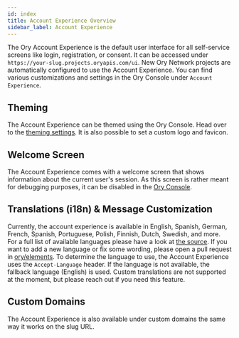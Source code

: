 ```yaml
---
id: index
title: Account Experience Overview
sidebar_label: Account Experience
---
```


The Ory Account Experience is the default user interface for all self-service screens like login, registration, or consent. It can
be accessed under `https://your-slug.projects.oryapis.com/ui`. New Ory Network projects are automatically configured to use the
Account Experience. You can find various customizations and settings in the Ory Console under `Account Experience`.

## Theming

The Account Experience can be themed using the Ory Console. Head over to the
[theming settings](https://console.ory.sh/projects/current/account-experience/theming). It is also possible to set a custom logo
and favicon.

## Welcome Screen

The Account Experience comes with a welcome screen that shows information about the current user's session. As this screen is
rather meant for debugging purposes, it can be disabled in the [Ory Console](https://console.ory.sh/projects/current/ui).

## Translations (i18n) & Message Customization

Currently, the account experience is available in English, Spanish, German, French, Spanish, Portuguese, Polish, Finnish, Dutch,
Swedish, and more. For a full list of available languages please have a look at
[the source](https://github.com/ory/elements/tree/main/src/locales). If you want to add a new language or fix some wording, please
open a pull request in [ory/elements](https://github.com/ory/elements#internalization-i18n). To determine the language to use, the
Account Experience uses the `Accept-Language` header. If the language is not available, the fallback language (English) is used.
Custom translations are not supported at the moment, but please reach out if you need this feature.

## Custom Domains

The Account Experience is also available under custom domains the same way it works on the slug URL.
